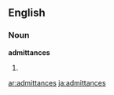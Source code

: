==English==
===Noun===
'''admittances'''
#{{plural of|[[admittance]]}}

[[ar:admittances]]
[[ja:admittances]]